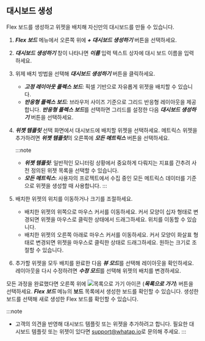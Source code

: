 ## 대시보드 생성

Flex 보드를 생성하고 위젯을 배치해 자신만의 대시보드를 만들 수 있습니다.

1. ***Flex 보드*** 메뉴에서 오른쪽 위에 ***+ 대시보드 생성하기*** 버튼을 선택하세요.

1. ***대시보드 생성하기*** 창이 나타나면 ***이름*** 입력 텍스트 상자에 대시 보드 이름을 입력하세요.

1. 위제 배치 방법을 선택해 ***대시보드 생성하기*** 버튼을 클릭하세요.
    * ***고정 레이아웃 플렉스 보드***: 픽셀 기반으로 자유롭게 위젯을 배치할 수 있습니다.
    * ***반응형 플렉스 보드***: 브라우저 사이즈 기준으로 그리드 반응형 레이아웃을 제공합니다. ***반응형 플렉스 보드***를 선택하면 그리드를 설정한 다음 ***대시보드 생성하기*** 버튼을 선택하세요.

1. ***위젯 템플릿*** 선택 화면에서 대시보드에 배치할 위젯을 선택하세요. 메트릭스 위젯을 추가하려면 ***위젯 템플릿***의 오른쪽에 ***모든 메트릭스*** 버튼을 선택하세요.

    :::note
    * ***위젯 템플릿***: 일반적인 모니터링 상황에서 중요하게 다뤄지는 지표를 간추려 사전 정의된 위젯 목록을 선택할 수 있습니다.
    * ***모든 메트릭스***: 사용자의 프로젝트에서 수집 중인 모든 메트릭스 데이터를 기준으로 위젯을 생성할 때 사용합니다. <!-- 메트릭스 위젯에 대한 자세한 설명은 [다음 문서](flexboard-metric-widget)를 참조하세요.-->
    :::

1. 배치한 위젯의 위치를 이동하거나 크기를 조절하세요.

    * 배치한 위젯의 위쪽으로 마우스 커서를 이동하세요. 커서 모양이 십자 형태로 변경되면 위젯을 마우스로 클릭한 상태에서 드래그하세요. 위치를 이동할 수 있습니다.
    * 배치한 위젯의 오른쪽 아래로 마우스 커서를 이동하세요. 커서 모양이 화살표 형태로 변경되면 위젯을 마우스로 클릭한 상태로 드래그하세요. 원하는 크기로 조절할 수 있습니다.

1. 추가할 위젯을 모두 배치를 완료한 다음 ***뷰 모드***를 선택해 레이아웃을 확인하세요. 레이아웃을 다시 수정하려면 ***수정 모드***를 선택해 위젯의 배치를 변경하세요.

모든 과정을 완료했다면 오른쪽 위에 ![목록으로 가기 아이콘](/img/ico-exit.svg) (***목록으로 가기***) 버튼을 선택하세요. ***Flex 보드*** 메뉴의 **보드** 목록에서 생성한 보드를 확인할 수 있습니다. 생성한 보드를 선택해 새로 생성한 Flex 보드를 확인할 수 있습니다.

:::note
* 고객의 의견을 반영해 대시보드 템플릿 또는 위젯을 추가하려고 합니다. 필요한 대시보드 템플릿 또는 위젯이 있다면 [support@whatap.io](mailto:support@whatap.io)로 문의해 주세요.
:::